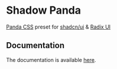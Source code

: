 # Shadow Panda

[Panda CSS](https://panda-css.com/) preset for [shadcn/ui](https://ui.shadcn.com/) & [Radix UI](https://www.radix-ui.com/)

## Documentation

The documentation is available [here](/docs/overview/getting-started).
